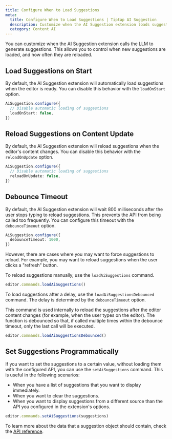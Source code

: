 ```yaml
---
title: Configure When to Load Suggestions
meta:
  title: Configure When to Load Suggestions | Tiptap AI Suggestion
  description: Customize when the AI Suggestion extension loads suggestions with options like loadOnStart and reloadOnUpdate.
  category: Content AI
---
```


You can customize when the AI Suggestion extension calls the LLM to generate suggestions. This allows you to control when new suggestions are loaded, and how often they are reloaded.

## Load Suggestions on Start

By default, the AI Suggestion extension will automatically load suggestions when the editor is ready. You can disable this behavior with the `loadOnStart` option.

```ts
AiSuggestion.configure({
  // Disable automatic loading of suggestions
  loadOnStart: false,
})
```

## Reload Suggestions on Content Update

By default, the AI Suggestion extension will reload suggestions when the editor's content changes. You can disable this behavior with the `reloadOnUpdate` option.

```ts
AiSuggestion.configure({
  // Disable automatic loading of suggestions
  reloadOnUpdate: false,
})
```

## Debounce Timeout

By default, the AI Suggestion extension will wait 800 milliseconds after the user stops typing to reload suggestions. This prevents the API from being called too frequently. You can configure this timeout with the `debounceTimeout` option.

```ts
AiSuggestion.configure({
  debounceTimeout: 1000,
})
```

However, there are cases where you may want to force suggestions to reload. For example, you may want to reload suggestions when the user clicks a "refresh" button.

To reload suggestions manually, use the `loadAiSuggestions` command.

```ts
editor.commands.loadAiSuggestions()
```

To load suggestions after a delay, use the `loadAiSuggestionsDebounced` command. The delay is determined by the `debounceTimeout` option.

This command is used internally to reload the suggestions after the editor content changes (for example, when the user types on the editor). The function is debounced so that, if called multiple times within the debounce timeout, only the last call will be executed.

```ts
editor.commands.loadAiSuggestionsDebounced()
```

## Set Suggestions Programmatically

If you want to set the suggestions to a certain value, without loading them with the configured API, you can use the `setAiSuggestions` command. This is useful in the following scenarios:

- When you have a list of suggestions that you want to display immediately.
- When you want to clear the suggestions.
- When you want to display suggestions from a different source than the API you configured in the extension's options.

```ts
editor.commands.setAiSuggestions(suggestions)
```

To learn more about the data that a suggestion object should contain, check the [API reference](/content-ai/capabilities/suggestion/api-reference#proofreading-suggestions).
